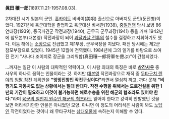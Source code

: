 '''眞田 穰一郎'''(1897.11.21-1957.08.03).

2차대전 시기 일본의 군인. [[홋카이도]] 비바이(美唄) 출신으로 아버지도 군인(둔전병)이었다. 1927년에 육군대학을 졸업하고 육군대신 비서관(1938), [[중일전쟁]] 당시 보병 86연대장(1939), 중국파견군 작전과장(1940), 군무국 군무과장(1941) 등을 거쳐 1942년에 참모본부(대본영) 작전과장이 되어 [[과달카날 전투]]의 철수를 결정하고 지휘하기도 했다. 이듬 해에는 [[소장]]으로 진급했고 제1부장, 군무국장을 지냈다. 패전 당시에는 제2군 참모부장으로 있었다. 1945년 12월에 전역했다. 1984년에 그의 일기를 바탕으로 쓰여진 전기 "사나다 조이치로 장군을 그리워함(真田穣一郎将軍を偲ぶ)"이 간행되었다.

…까지는 일단 이 사람의 대략적인 약력이고, 이 사람 최대의 특징은 바로 '''[[삼간사우]]''' 중 사우의 하나로 꼽히는 인물이라는 것. 하지만 [[대본영]] 작전과장으로 재직 중 [[무타구치 렌야]]의 [[임팔 작전]] 계획안을 '''"엉망진창인 작전구상이다"'''라면서 열심히 까고, 까다 못해 '''"비행기도 자동차도 없는 상황에서는 절대 반대다. 작전 수행을 위해서는 도로건설을 위한 1년의 기간이 필요하고 이것이 불가능하면 해로수송을 위한 해군의 협조라도 있어야 한다."'''라며 [[일본군의 육해군 대립|육군의 철천지 원수인 해군의 협조]]라도 얻어야 한다고 강력히 반발했던 것을 보면 어리석기만한 인물은 아니었던 모양. 아니면 이 정도의 어리석은 사람이 봐도 [[노답]]인 작전이었다는 것이니 왜 무타구치는 [[삼대오물]]에 속하는지 이해할 수 있다.

